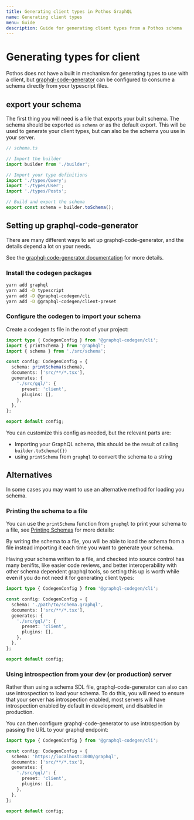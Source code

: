```yaml
---
title: Generating client types in Pothos GraphQL
name: Generating client types
menu: Guide
description: Guide for generating client types from a Pothos schema
---
```





# Generating types for client

Pothos does not have a built in mechanism for generating types to use with a client, but
[graphql-code-generator](https://www.graphql-code-generator.com/) can be configured to consume a
schema directly from your typescript files.

## export your schema

The first thing you will need is a file that exports your built schema. The schema should be
exported as `schema` or as the default export. This will be used to generate your client types, but
can also be the schema you use in your server.

```typescript
// schema.ts

// Import the builder
import builder from './builder';

// Import your type definitions
import './types/Query';
import './types/User';
import './types/Posts';

// Build and export the schema
export const schema = builder.toSchema();
```

## Setting up graphql-code-generator

There are many different ways to set up graphql-code-generator, and the details depend a lot on your
needs.

See the
[graphql-code-generator documentation](https://www.graphql-code-generator.com/docs/getting-started/installation)
for more details.

### Install the codegen packages

```bash
yarn add graphql
yarn add -D typescript
yarn add -D @graphql-codegen/cli
yarn add -D @graphql-codegen/client-preset
```

### Configure the codegen to import your schema

Create a codegen.ts file in the root of your project:

```typescript
import type { CodegenConfig } from '@graphql-codegen/cli';
import { printSchema } from 'graphql';
import { schema } from './src/schema';

const config: CodegenConfig = {
  schema: printSchema(schema),
  documents: ['src/**/*.tsx'],
  generates: {
    './src/gql/': {
      preset: 'client',
      plugins: [],
    },
  },
};

export default config;
```

You can customize this config as needed, but the relevant parts are:

- Importing your GraphQL schema, this should be the result of calling `builder.toSchema({})`
- using `printSchema` from `graphql` to convert the schema to a string

## Alternatives

In some cases you may want to use an alternative method for loading you schema.

### Printing the schema to a file

You can use the `printSchema` function from `graphql` to print your schema to a file, see
[Printing Schemas](/docs/guide/printing-schemas) for more details:

By writing the schema to a file, you will be able to load the schema from a file instead importing
it each time you want to generate your schema.

Having your schema written to a file, and checked into source control has many benifits, like easier
code reviews, and better interoperability with other schema dependent graphql tools, so setting this
up is worth while even if you do not need it for generating client types:

```typescript
import type { CodegenConfig } from '@graphql-codegen/cli';

const config: CodegenConfig = {
  schema: './path/to/schema.graphql',
  documents: ['src/**/*.tsx'],
  generates: {
    './src/gql/': {
      preset: 'client',
      plugins: [],
    },
  },
};

export default config;
```

### Using introspection from your dev (or production) server

Rather than using a schema SDL file, graphql-code-generator can also can use introspection to load
your schema. To do this, you will need to ensure that your server has introspection enabled, most
servers will have introspection enabled by default in development, and disabled in production.

You can then configure graphql-code-generator to use introspection by passing the URL to your
graphql endpoint:

```typescript
import type { CodegenConfig } from '@graphql-codegen/cli';

const config: CodegenConfig = {
  schema: 'https://localhost:3000/graphql',
  documents: ['src/**/*.tsx'],
  generates: {
    './src/gql/': {
      preset: 'client',
      plugins: [],
    },
  },
};

export default config;
```
